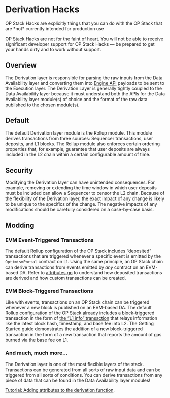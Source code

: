 
# Derivation Hacks

<Callout type="warning">
  OP Stack Hacks are explicitly things that you can do with the OP Stack that are *not* currently intended for production use

  OP Stack Hacks are not for the faint of heart. You will not be able to receive significant developer support for OP Stack Hacks — be prepared to get your hands dirty and to work without support.
</Callout>

## Overview

The Derivation layer is responsible for parsing the raw inputs from the Data Availability layer and converting them into [Engine API](https://github.com/ethereum/execution-apis/tree/main/src/engine) payloads to be sent to the Execution layer. The Derivation Layer is generally tightly coupled to the Data Availability layer because it must understand both the APIs for the Data Availability layer module(s) of choice and the format of the raw data published to the chosen module(s).

## Default

The default Derivation layer module is the Rollup module. This module derives transactions from three sources: Sequencer transactions, user deposits, and L1 blocks. The Rollup module also enforces certain ordering properties that, for example, guarantee that user deposits are always included in the L2 chain within a certain configurable amount of time.

## Security

Modifying the Derivation layer can have unintended consequences. For example, removing or extending the time window in which user deposits must be included can allow a Sequencer to censor the L2 chain. Because of the flexibility of the Derivation layer, the exact impact of any change is likely to be unique to the specifics of the change. The negative impacts of any modifications should be carefully considered on a case-by-case basis.

## Modding

### EVM Event-Triggered Transactions

The default Rollup configuration of the OP Stack includes “deposited” transactions that are triggered whenever a specific event is emitted by the `OptimismPortal` contract on L1. Using the same principle, an OP Stack chain can derive transactions from events emitted by *any* contract on an EVM-based DA. Refer to [attributes.go](https://github.com/ethereum-optimism/optimism/blob/e468b66efedc5f47f4e04dc1acc803d4db2ce383/op-node/rollup/derive/attributes.go#L70) to understand how deposited transactions are derived and how custom transactions can be created.

### EVM Block-Triggered Transactions

Like with events, transactions on an OP Stack chain can be triggered whenever a new block is published on an EVM-based DA. The default Rollup configuration of the OP Stack already includes a block-triggered transaction in the form of [the “L1 info” transaction](https://github.com/ethereum-optimism/optimism/blob/e468b66efedc5f47f4e04dc1acc803d4db2ce383/op-node/rollup/derive/attributes.go#L103) that relays information like the latest block hash, timestamp, and base fee into L2. The Getting Started guide demonstrates the addition of a new block-triggered transaction in the form of a new transaction that reports the amount of gas burned via the base fee on L1.

### And much, much more…

The Derivation layer is one of the most flexible layers of the stack. Transactions can be generated from all sorts of raw input data and can be triggered from all sorts of conditions. You can derive transactions from any piece of data that can be found in the Data Availability layer modules!

[Tutorial: Adding attributes to the derivation function](/chain-operators/sample-hacks/adding-derivation-attributes).
